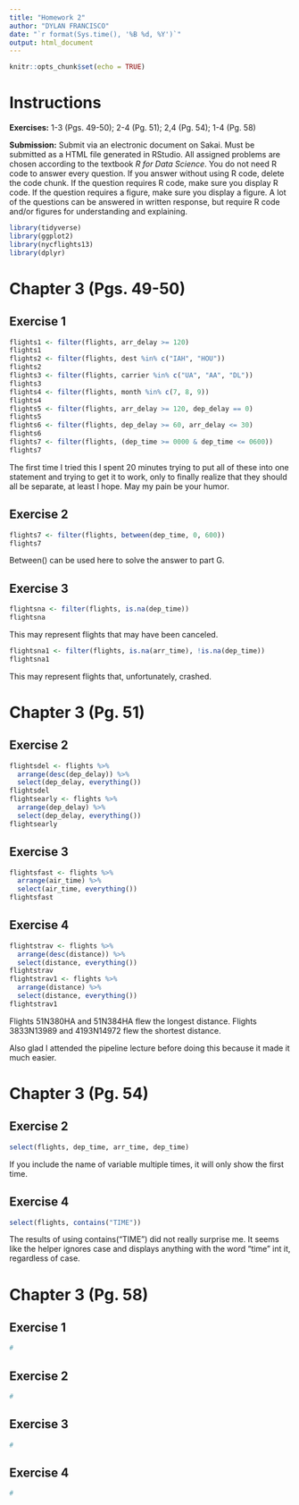 ```yaml
---
title: "Homework 2"
author: "DYLAN FRANCISCO"
date: "`r format(Sys.time(), '%B %d, %Y')`"
output: html_document
---
```


```r
knitr::opts_chunk$set(echo = TRUE)
```

# Instructions

**Exercises:**  1-3 (Pgs. 49-50); 2-4 (Pg. 51); 2,4 (Pg. 54); 1-4 (Pg. 58)

**Submission:** Submit via an electronic document on Sakai. Must be submitted as a HTML file generated in RStudio. All assigned problems are chosen according to the textbook *R for Data Science*. You do not need R code to answer every question. If you answer without using R code, delete the code chunk. If the question requires R code, make sure you display R code. If the question requires a figure, make sure you display a figure. A lot of the questions can be answered in written response, but require R code and/or figures for understanding and explaining. 

```r
library(tidyverse)
library(ggplot2)
library(nycflights13)
library(dplyr)
```

# Chapter 3 (Pgs. 49-50)

##  Exercise 1
```r
flights1 <- filter(flights, arr_delay >= 120)
flights1
flights2 <- filter(flights, dest %in% c("IAH", "HOU"))
flights2
flights3 <- filter(flights, carrier %in% c("UA", "AA", "DL"))
flights3
flights4 <- filter(flights, month %in% c(7, 8, 9))
flights4
flights5 <- filter(flights, arr_delay >= 120, dep_delay == 0)
flights5
flights6 <- filter(flights, dep_delay >= 60, arr_delay <= 30)
flights6
flights7 <- filter(flights, (dep_time >= 0000 & dep_time <= 0600))
flights7
```

The first time I tried this I spent 20 minutes trying to put all of these into one statement and trying to get it to work, only to finally realize that they should all be separate, at least I hope. May my pain be your humor.

##  Exercise 2
```r
flights7 <- filter(flights, between(dep_time, 0, 600))
flights7
```

Between() can be used here to solve the answer to part G.

##  Exercise 3
```r
flightsna <- filter(flights, is.na(dep_time))
flightsna
```

This may represent flights that may have been canceled.

```r
flightsna1 <- filter(flights, is.na(arr_time), !is.na(dep_time))
flightsna1
```


This may represent flights that, unfortunately, crashed.

# Chapter 3 (Pg. 51)

##  Exercise 2
```r
flightsdel <- flights %>%
  arrange(desc(dep_delay)) %>%
  select(dep_delay, everything())
flightsdel
flightsearly <- flights %>%
  arrange(dep_delay) %>%
  select(dep_delay, everything())
flightsearly
```

##  Exercise 3
```r
flightsfast <- flights %>%
  arrange(air_time) %>%
  select(air_time, everything())
flightsfast 
```

##  Exercise 4
```r
flightstrav <- flights %>%
  arrange(desc(distance)) %>%
  select(distance, everything())
flightstrav
flightstrav1 <- flights %>%
  arrange(distance) %>%
  select(distance, everything())
flightstrav1
```

Flights 51N380HA and 51N384HA flew the longest distance. Flights 3833N13989 and 4193N14972 flew the shortest distance.

Also glad I attended the pipeline lecture before doing this because it made it much easier.

# Chapter 3 (Pg. 54)

##  Exercise 2
```r
select(flights, dep_time, arr_time, dep_time)
```

If you include the name of variable multiple times, it will only show the first time.

##  Exercise 4
```r
select(flights, contains("TIME"))
```

The results of using contains("TIME") did not really surprise me. It seems like the helper ignores case and displays anything with the word "time" int it, regardless of case. 

# Chapter 3 (Pg. 58)

##  Exercise 1
```r
#
```

##  Exercise 2
```r
#
```

##  Exercise 3
```r
#
```

##  Exercise 4
```r
#
```